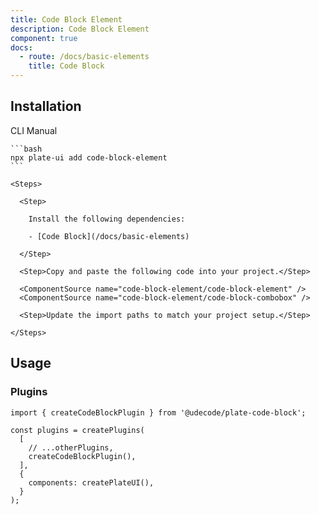 ```yaml
---
title: Code Block Element
description: Code Block Element
component: true
docs:
  - route: /docs/basic-elements
    title: Code Block
---
```


<ComponentPreview name="playground-demo" id="basicnodes" />

## Installation

<Tabs defaultValue="cli">

  <TabsList>
    <TabsTrigger value="cli">CLI</TabsTrigger>
    <TabsTrigger value="manual">Manual</TabsTrigger>
  </TabsList>
  <TabsContent value="cli">

    ```bash
    npx plate-ui add code-block-element
    ```

  </TabsContent>

  <TabsContent value="manual">

    <Steps>

      <Step>

        Install the following dependencies:

        - [Code Block](/docs/basic-elements)

      </Step>

      <Step>Copy and paste the following code into your project.</Step>

      <ComponentSource name="code-block-element/code-block-element" />
      <ComponentSource name="code-block-element/code-block-combobox" />

      <Step>Update the import paths to match your project setup.</Step>

    </Steps>

  </TabsContent>

</Tabs>

## Usage

### Plugins

```tsx
import { createCodeBlockPlugin } from '@udecode/plate-code-block';

const plugins = createPlugins(
  [
    // ...otherPlugins,
    createCodeBlockPlugin(),
  ],
  {
    components: createPlateUI(),
  }
);
```
